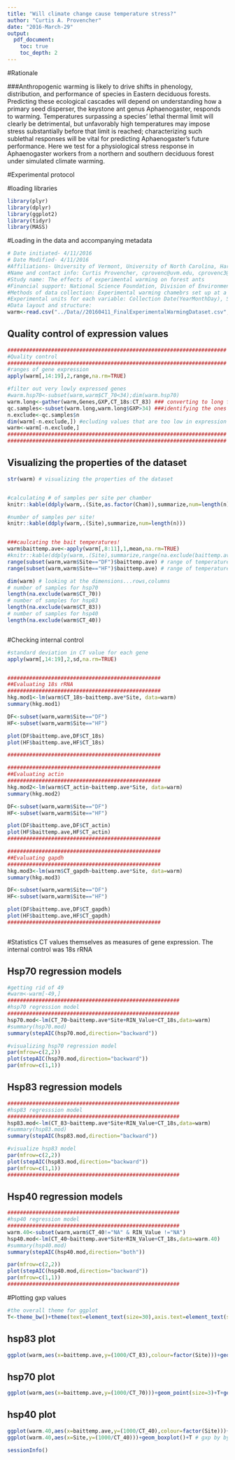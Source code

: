 ```yaml
---
title: "Will climate change cause temperature stress?"
author: "Curtis A. Provencher"
date: "2016-March-29"
output:
  pdf_document:
    toc: true
    toc_depth: 2  
---
```

#Rationale

###Anthropogenic warming is likely to drive shifts in phenology, distribution, and performance of species in Eastern deciduous forests.  Predicting these ecological cascades will depend on understanding how a primary seed disperser, the keystone ant genus Aphaenogaster, responds to warming. Temperatures surpassing a species’ lethal thermal limit will clearly be detrimental, but unfavorably high temperatures may impose stress substantially before that limit is reached; characterizing such sublethal responses will be vital for predicting Aphaenogaster’s future performance. Here we test for a physiological stress response in Aphaenogaster workers from a northern and southern deciduous forest under simulated climate warming.

#Experimental protocol

#loading libraries
```r
library(plyr)
library(dplyr)
library(ggplot2)
library(tidyr)
library(MASS)
```

#Loading in the data and accompanying metadata
```r
# Date initiated- 4/11/2016
# Date Modified- 4/11/2016
#Affiliations- University of Vermont, University of North Carolina, Harvard Forest, Duke Forest, University of Tennessee
#Name and contact info: Curtis Provencher, cprovenc@uvm.edu, cprovenc3@gmail.com. Andrew Nguyen, adnguyen@uvm.edu, anbe642@gmail.com
#Study name: The effects of experimental warming on forest ants    
#Financial support: National Science Foundation, Division of Environmental Biology (1136644) 
#Methods of data collection: Experimental warming chamebrs set up at a northern (Harvard Forest, MA) and southern site (Duke Forest, NC) warming groud temperature up to 5.5 degrees Celsius. In 2013-2014, ants were baited in each warming chamber and three ants were collected per tube and flash frozen in the field. For each sample we isolated RNA and quantified their stress response using heat-shock proteins (hsp70, hsp83, hsp40). For housekeeping genes we quantified 18s rRNA, actin, and gapdh. Also included in this worksheet is the calculations to convert RNA to cDNA. 
#Experimental units for each variable: Collection Date(YearMonthDay), Site (HF- Harvard Forest, DF- Duke Forest), chamber(chamber number), sample(3 ants per tube),  window(area of chamber), BaitTemp(degrees Celsius), RNA conc.(ng/uL), Isolation date(Date RNA isolated, YearMonthDay), CT18s, 40, 70, 83, actin, gapdh(Threshold- 0.1, basline cycle 9-15), RIN(RNA integrity), cDNA(ng/uL), vol cDNA and H20(uL)   
#Data layout and structure:
warm<-read.csv("../Data//20160411_FinalExperimentalWarmingDataset.csv",skip=10)

```

## Quality control of expression values
```r
######################################################################
#Quality control
######################################################################
#ranges of gene expression
apply(warm[,14:19],2,range,na.rm=TRUE)

#filter out very lowly expressed genes
#warm.hsp70<-subset(warm,warm$CT_70<34);dim(warm.hsp70)
warm.long<-gather(warm,Genes,GXP,CT_18s:CT_83) ### converting to long format
qc.samples<-subset(warm.long,warm.long$GXP>34) ###identifying the ones that have too low expression
n.exclude<-qc.samples$n
dim(warm[-n.exclude,]) #ecluding values that are too low in expression
warm<-warm[-n.exclude,]
######################################################################
######################################################################
```

## Visualizing the properties of the dataset
```r
str(warm) # visualizing the properties of the dataset


#calculating # of samples per site per chamber
knitr::kable(ddply(warm,.(Site,as.factor(Cham)),summarize,num=length(n)))

#number of samples per site!
knitr::kable(ddply(warm,.(Site),summarize,num=length(n)))


###caulcating the bait temperatures!
warm$baittemp.ave<-apply(warm[,8:11],1,mean,na.rm=TRUE)
#knitr::kable(ddply(warm,.(Site),summarize,range(na.exclude(baittemp.ave))))
range(subset(warm,warm$Site=="DF")$baittemp.ave) # range of temperatures for duke forest
range(subset(warm,warm$Site=="HF")$baittemp.ave) # range of temperatures for Harvard forest

dim(warm) # looking at the dimensions...rows,columns
# number of samples for hsp70
length(na.exclude(warm$CT_70))
# number of samples for hsp83
length(na.exclude(warm$CT_83))
# number of samples for hsp40
length(na.exclude(warm$CT_40))



```

#Checking internal control
```r

#standard deviation in CT value for each gene
apply(warm[,14:19],2,sd,na.rm=TRUE)


#################################################
##Evaluating 18s rRNA
#################################################
hkg.mod1<-lm(warm$CT_18s~baittemp.ave*Site, data=warm)
summary(hkg.mod1)

DF<-subset(warm,warm$Site=="DF")
HF<-subset(warm,warm$Site=="HF")

plot(DF$baittemp.ave,DF$CT_18s)
plot(HF$baittemp.ave,HF$CT_18s)

#################################################

#################################################
##Evaluating actin
#################################################
hkg.mod2<-lm(warm$CT_actin~baittemp.ave*Site, data=warm)
summary(hkg.mod2)

DF<-subset(warm,warm$Site=="DF")
HF<-subset(warm,warm$Site=="HF")

plot(DF$baittemp.ave,DF$CT_actin)
plot(HF$baittemp.ave,HF$CT_actin)
#################################################

#################################################
##Evaluating gapdh
#################################################
hkg.mod3<-lm(warm$CT_gapdh~baittemp.ave*Site, data=warm)
summary(hkg.mod3)

DF<-subset(warm,warm$Site=="DF")
HF<-subset(warm,warm$Site=="HF")

plot(DF$baittemp.ave,DF$CT_gapdh)
plot(HF$baittemp.ave,HF$CT_gapdh)
#################################################



```


#Statistics
CT values themselves as measures of gene expression. The internal control was 18s rRNA

## Hsp70 regression models
```r
#getting rid of 49 
#warm<-warm[-49,]
#######################################################
#hsp70 regression model
#######################################################
hsp70.mod<-lm(CT_70~baittemp.ave*Site+RIN_Value+CT_18s,data=warm)
#summary(hsp70.mod)
summary(stepAIC(hsp70.mod,direction="backward"))

#visualizing hsp70 regression model
par(mfrow=c(2,2))
plot(stepAIC(hsp70.mod,direction="backward"))
par(mfrow=c(1,1))

```

## Hsp83 regression models
```r
#######################################################
#hsp83 regresssion model
#######################################################
hsp83.mod<-lm(CT_83~baittemp.ave*Site+RIN_Value+CT_18s,data=warm)
#summary(hsp83.mod)
summary(stepAIC(hsp83.mod,direction="backward"))

#visualize hsp83 model
par(mfrow=c(2,2))
plot(stepAIC(hsp83.mod,direction="backward"))
par(mfrow=c(1,1))
#######################################################
```

## Hsp40 regression models
```r
#######################################################
#hsp40 regression model
#######################################################
warm.40<-subset(warm,warm$CT_40!="NA" & RIN_Value !="NA")
hsp40.mod<-lm(CT_40~baittemp.ave*Site+RIN_Value+CT_18s,data=warm.40)
#summary(hsp40.mod)
summary(stepAIC(hsp40.mod,direction="both"))

par(mfrow=c(2,2))
plot(stepAIC(hsp40.mod,direction="backward"))
par(mfrow=c(1,1))
#######################################################
```




#Plotting gxp values
```r
#the overall theme for ggplot
T<-theme_bw()+theme(text=element_text(size=30),axis.text=element_text(size=30), panel.grid.major=element_blank(), panel.grid.minor.x = element_blank(), panel.grid = element_blank(), legend.key = element_blank(),legend.position=c(.1,.9))
```

## hsp83 plot
```r
ggplot(warm,aes(x=baittemp.ave,y=(1000/CT_83),colour=factor(Site)))+geom_point(size=3)+T+geom_smooth(method="lm",se=FALSE,size=3)+scale_color_manual(name="",values=c("red","blue"))+scale_x_continuous(limits=c(22,34),breaks=seq(22,34,2),"Temperature (°C)")+scale_y_continuous(limits=c(25,50),breaks=seq(25,50,5),"Hsp83 gene expression (1000/Cycle Threshold)")
```

## hsp70 plot   
```r
ggplot(warm,aes(x=baittemp.ave,y=(1000/CT_70)))+geom_point(size=3)+T+geom_smooth(method="lm",se=FALSE,size=3)+scale_color_manual(name="",values=c("red","blue"))+scale_x_continuous(limits=c(22,34),breaks=seq(22,34,2),"Temperature (°C)")+scale_y_continuous(limits=c(25,50),breaks=seq(25,50,5),"Hsp70 gene expression (1000/Cycle Threshold)")
```

## hsp40 plot
```r
ggplot(warm.40,aes(x=baittemp.ave,y=(1000/CT_40),colour=factor(Site)))+geom_point(size=3)+T+geom_smooth(method="lm",se=FALSE,size=3)+scale_color_manual(name="",values=c("red","blue"))+scale_x_continuous(limits=c(22,34),breaks=seq(22,34,2),"Temperature (°C)")+scale_y_continuous(limits=c(25,45),breaks=seq(25,45,5),"Hsp40 gene expression (1000/Cycle Threshold)")
ggplot(warm.40,aes(x=Site,y=(1000/CT_40)))+geom_boxplot()+T # gxp by by site

```


```r
sessionInfo()
```


